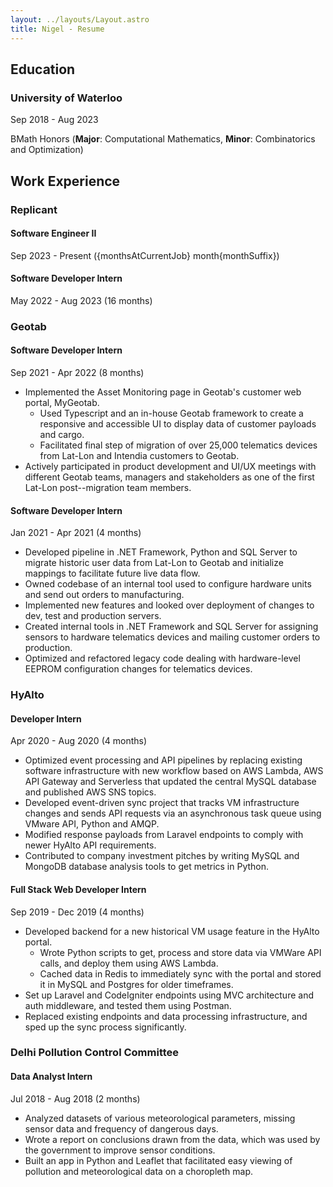```yaml
---
layout: ../layouts/Layout.astro
title: Nigel - Resume
---
```




## Education

### University of Waterloo
Sep 2018 - Aug 2023

BMath Honors (**Major**: Computational Mathematics, **Minor**: Combinatorics and Optimization)

## Work Experience

### Replicant

  #### Software Engineer II
  Sep 2023 - Present ({monthsAtCurrentJob} month{monthSuffix})

  #### Software Developer Intern
  May 2022 - Aug 2023 (16 months)

### Geotab
    
  #### Software Developer Intern
  Sep 2021 - Apr 2022 (8 months)

  - Implemented the Asset Monitoring page in Geotab's customer web portal, MyGeotab.
    - Used Typescript and an in-house Geotab framework to create a responsive and accessible UI to display data of customer payloads and cargo.
    - Facilitated final step of migration of over 25,000 telematics devices from Lat-Lon and Intendia customers to Geotab.
  - Actively participated in product development and UI/UX meetings with different Geotab teams, managers and stakeholders as one of the first Lat-Lon post--migration team members.

  #### Software Developer Intern
  Jan 2021 - Apr 2021 (4 months)

  - Developed pipeline in .NET Framework, Python and SQL Server to migrate historic user data from Lat-Lon to Geotab and initialize mappings to facilitate future live data flow.
  - Owned codebase of an internal tool used to configure hardware units and send out orders to manufacturing.
  - Implemented new features and looked over deployment of changes to dev, test and production servers.
  - Created internal tools in .NET Framework and SQL Server for assigning sensors to hardware telematics devices and mailing customer orders to production.
  - Optimized and refactored legacy code dealing with hardware-level EEPROM configuration changes for telematics devices.

### HyAlto

  #### Developer Intern
  Apr 2020 - Aug 2020 (4 months)

  - Optimized event processing and API pipelines by replacing existing software infrastructure with new workflow based on AWS Lambda, AWS API Gateway and Serverless that updated the central MySQL database and published AWS SNS topics.
  - Developed event-driven sync project that tracks VM infrastructure changes and sends API requests via an asynchronous task queue using VMware API, Python and AMQP.
  - Modified response payloads from Laravel endpoints to comply with newer HyAlto API requirements.
  - Contributed to company investment pitches by writing MySQL and MongoDB database analysis tools to get metrics in Python.

  #### Full Stack Web Developer Intern
  Sep 2019 - Dec 2019 (4 months)

  - Developed backend for a new historical VM usage feature in the HyAlto portal.
    - Wrote Python scripts to get, process and store data via VMWare API calls, and deploy them using AWS Lambda.
    - Cached data in Redis to immediately sync with the portal and stored it in MySQL and Postgres for older timeframes.
  - Set up Laravel and CodeIgniter endpoints using MVC architecture and auth middleware, and tested them using Postman.
  - Replaced existing endpoints and data processing infrastructure, and sped up the sync process significantly.

### Delhi Pollution Control Committee

  #### Data Analyst Intern
  Jul 2018 - Aug 2018 (2 months)

  - Analyzed datasets of various meteorological parameters, missing sensor data and frequency of dangerous days.
  - Wrote a report on conclusions drawn from the data, which was used by the government to improve sensor conditions.
  - Built an app in Python and Leaflet that facilitated easy viewing of pollution and meteorological data on a choropleth map.
